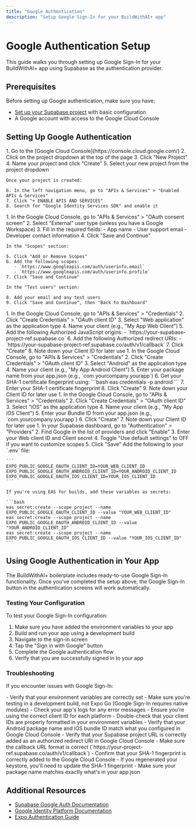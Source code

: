 ```yaml
---
title: "Google Authentication"
description: "Setup Google Sign-In for your BuildWithAI+ app"
---
```


# Google Authentication Setup

This guide walks you through setting up Google Sign-In for your BuildWithAI+ app using Supabase as the authentication provider.

## Prerequisites

Before setting up Google authentication, make sure you have:

- [Set up your Supabase project](/features/auth/supabase-setup) with basic configuration
- A Google account with access to the Google Cloud Console

## Setting Up Google Authentication

<Steps>
  <Step title="Create a Google Cloud Project">
    1. Go to the [Google Cloud Console](https://console.cloud.google.com/)
    2. Click on the project dropdown at the top of the page
    3. Click "New Project"
    4. Name your project and click "Create"
    5. Select your new project from the project dropdown
    
    Once your project is created:
    
    6. In the left navigation menu, go to "APIs & Services" > "Enabled APIs & Services"
    7. Click "+ ENABLE APIS AND SERVICES"
    8. Search for "Google Identity Services SDK" and enable it
  </Step>

  <Step title="Configure OAuth Consent Screen">
    1. In the Google Cloud Console, go to "APIs & Services" > "OAuth consent screen"
    2. Select "External" user type (unless you have a Google Workspace)
    3. Fill in the required fields:
       - App name
       - User support email
       - Developer contact information
    4. Click "Save and Continue"
    
    In the "Scopes" section:
    
    5. Click "Add or Remove Scopes"
    6. Add the following scopes:
       - `https://www.googleapis.com/auth/userinfo.email`
       - `https://www.googleapis.com/auth/userinfo.profile`
    7. Click "Save and Continue"
    
    In the "Test users" section:
    
    8. Add your email and any test users
    9. Click "Save and Continue", then "Back to Dashboard"
  </Step>
  
  <Step title="Create OAuth Client ID for Web">
    1. In the Google Cloud Console, go to "APIs & Services" > "Credentials"
    2. Click "Create Credentials" > "OAuth client ID"
    3. Select "Web application" as the application type
    4. Name your client (e.g., "My App Web Client")
    5. Add the following Authorized JavaScript origins:
       - `https://your-supabase-project-ref.supabase.co`
    6. Add the following Authorized redirect URIs:
       - `https://your-supabase-project-ref.supabase.co/auth/v1/callback`
    7. Click "Create"
    8. Note down your Client ID for later use
  </Step>
  
  <Step title="Create OAuth Client ID for Android">
    1. In the Google Cloud Console, go to "APIs & Services" > "Credentials"
    2. Click "Create Credentials" > "OAuth client ID"
    3. Select "Android" as the application type
    4. Name your client (e.g., "My App Android Client")
    5. Enter your package name from your app.json (e.g., `com.yourcompany.yourapp`)
    6. Get your SHA-1 certificate fingerprint using:
       ```bash
       eas credentials -p android
       ```
    7. Enter your SHA-1 certificate fingerprint
    8. Click "Create"
    9. Note down your Client ID for later use
  </Step>
  
  <Step title="Create OAuth Client ID for iOS">
    1. In the Google Cloud Console, go to "APIs & Services" > "Credentials"
    2. Click "Create Credentials" > "OAuth client ID"
    3. Select "iOS" as the application type
    4. Name your client (e.g., "My App iOS Client")
    5. Enter your Bundle ID from your app.json (e.g., `com.yourcompany.yourapp`)
    6. Click "Create"
    7. Note down your Client ID for later use
  </Step>
  
  <Step title="Configure Supabase Auth Provider">
    1. In your Supabase dashboard, go to "Authentication" > "Providers"
    2. Find Google in the list of providers and click "Enable"
    3. Enter your Web client ID and Client secret
    4. Toggle "Use default settings" to OFF if you want to customize scopes
    5. Click "Save"
  </Step>
  
  <Step title="Add Environment Variables to Your App">
    Add the following to your `.env` file:
    
    ```
    EXPO_PUBLIC_GOOGLE_OAUTH_CLIENT_ID=YOUR_WEB_CLIENT_ID
    EXPO_PUBLIC_GOOGLE_OAUTH_ANDROID_CLIENT_ID=YOUR_ANDROID_CLIENT_ID
    EXPO_PUBLIC_GOOGLE_OAUTH_IOS_CLIENT_ID=YOUR_IOS_CLIENT_ID
    ```
    
    If you're using EAS for builds, add these variables as secrets:
    
    ```bash
    eas secret:create --scope project --name EXPO_PUBLIC_GOOGLE_OAUTH_CLIENT_ID --value "YOUR_WEB_CLIENT_ID"
    eas secret:create --scope project --name EXPO_PUBLIC_GOOGLE_OAUTH_ANDROID_CLIENT_ID --value "YOUR_ANDROID_CLIENT_ID"
    eas secret:create --scope project --name EXPO_PUBLIC_GOOGLE_OAUTH_IOS_CLIENT_ID --value "YOUR_IOS_CLIENT_ID"
    ```
  </Step>
</Steps>

## Using Google Authentication in Your App

The BuildWithAI+ boilerplate includes ready-to-use Google Sign-In functionality. Once you've completed the setup above, the Google Sign-In button in the authentication screens will work automatically.

### Testing Your Configuration

To test your Google Sign-In configuration:

1. Make sure you have added the environment variables to your app
2. Build and run your app using a development build
3. Navigate to the sign-in screen
4. Tap the "Sign in with Google" button
5. Complete the Google authentication flow
6. Verify that you are successfully signed in to your app

### Troubleshooting

If you encounter issues with Google Sign-In:

<AccordionGroup>
  <Accordion title="Sign-in button doesn't work">
    - Verify that your environment variables are correctly set
    - Make sure you're testing in a development build, not Expo Go (Google Sign-In requires native modules)
    - Check your app's logs for any error messages
  </Accordion>
  
  <Accordion title="'Invalid client ID' error">
    - Ensure you're using the correct client ID for each platform
    - Double-check that your client IDs are properly formatted in your environment variables
    - Verify that your Android package name and iOS bundle ID match what you configured in Google Cloud Console
  </Accordion>
  
  <Accordion title="Redirect URI errors">
    - Verify that your Supabase project URL is correctly added as an authorized redirect URI in Google Cloud Console
    - Make sure the callback URL format is correct (`https://your-project-ref.supabase.co/auth/v1/callback`)
  </Accordion>
  
  <Accordion title="Android-specific issues">
    - Confirm that your SHA-1 fingerprint is correctly added to the Google Cloud Console
    - If you regenerated your keystore, you'll need to update the SHA-1 fingerprint
    - Make sure your package name matches exactly what's in your app.json
  </Accordion>
</AccordionGroup>

## Additional Resources

- [Supabase Google Auth Documentation](https://supabase.com/docs/guides/auth/social-login/auth-google)
- [Google Identity Platform Documentation](https://developers.google.com/identity)
- [Expo Authentication Guide](https://docs.expo.dev/guides/authentication/)
